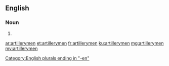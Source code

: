 ==English==

===Noun===
{{head|en|noun plural form}}

# {{plural of|artilleryman|lang=en}}

[[Category:English plurals ending in "-en"]]

[[ar:artillerymen]]
[[et:artillerymen]]
[[fr:artillerymen]]
[[ku:artillerymen]]
[[mg:artillerymen]]
[[my:artillerymen]]